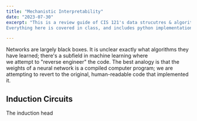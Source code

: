 ```yaml
---
title: "Mechanistic Interpretability"
date: "2023-07-30"
excerpt: "This is a review guide of CIS 121's data strucutres & algorithms. 
Everything here is covered in class, and includes python implementations. Gale Shapley Algorithm"

---
```


Networks are largely black boxes. It is unclear exactly what algorithms they have learned; there's a subfield in machine learning where  
we attempt to "reverse engineer" the code. The best analogy is that the weights of a neural network is a compiled 
computer program; we are attempting to revert to the original, human-readable code that implemented it. 

## Induction Circuits 

The induction head 